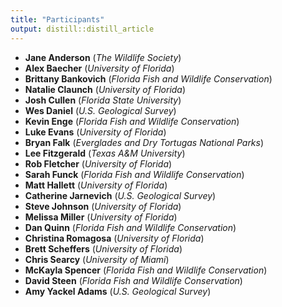 ```yaml
---
title: "Participants"
output: distill::distill_article
---
```


- **Jane Anderson**	(*The Wildlife Society*)
- **Alex Baecher**	(*University of Florida*)
- **Brittany Bankovich**	(*Florida Fish and Wildlife Conservation*)
- **Natalie	Claunch**	(*University of Florida*)
- **Josh Cullen**	(*Florida State University*)
- **Wes	Daniel**	(*U.S. Geological Survey*)
- **Kevin	Enge**	(*Florida Fish and Wildlife Conservation*)
- **Luke Evans**	(*University of Florida*)
- **Bryan	Falk**	(*Everglades and Dry Tortugas National Parks*)
- **Lee Fitzgerald**	(*Texas A&M University*)
- **Rob Fletcher**	(*University of Florida*)
- **Sarah	Funck**	(*Florida Fish and Wildlife Conservation*)
- **Matt	Hallett**	(*University of Florida*)
- **Catherine	Jarnevich**	(*U.S. Geological Survey*)
- **Steve	Johnson**	(*University of Florida*)
- **Melissa	Miller**	(*University of Florida*)
- **Dan	Quinn**	(*Florida Fish and Wildlife Conservation*)
- **Christina	Romagosa**	(*University of Florida*)
- **Brett	Scheffers**	(*University of Florida*)
- **Chris	Searcy**	(*University of Miami*)
- **McKayla	Spencer**	(*Florida Fish and Wildlife Conservation*)
- **David	Steen**	(*Florida Fish and Wildlife Conservation*)
- **Amy	Yackel Adams**	(*U.S. Geological Survey*)


